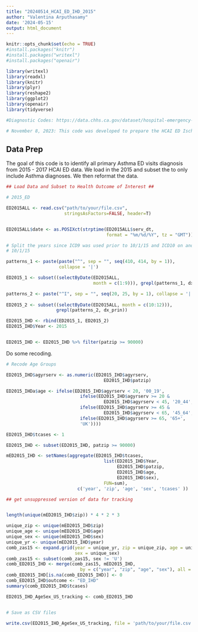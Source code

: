 ---
title: "20240514_HCAI_ED_IHD_2015"
author: "Valentina Arputhasamy"
date: '2024-05-15'
output: html_document
---

```{r setup, include=FALSE}
knitr::opts_chunk$set(echo = TRUE)
#install.packages("knitr")
#install.packages("writexl")
#install.packages("openair")

library(writexl)
library(readxl)
library(knitr)
library(plyr)
library(reshape2)
library(ggplot2)
library(openair)
library(tidyverse)

#Diagnostic Codes: https://data.chhs.ca.gov/dataset/hospital-emergency-department-diagnosis-procedure-and-external-cause-codes

# November 8, 2023: This code was developed to prepare the HCAI ED Ischemic heart disease data for analysis. We will stratify by age (0-19; 20 - 44; 45 - 64; 65+) and sex (M, F) and merge 2016 with 2017 to sum total Ischemic heart disease ED visits by zip. ED visits in the ED file are treat and release only and do not include the ED visits that get hospitalized.  
```

## Data Prep 

The goal of this code is to identify all primary Asthma ED visits diagnosis from 2015 - 2017 HCAI ED data. We load in the 2015 and subset the to only include Asthma diagnoses. We then reformat the data. 

```{r setup, include=FALSE}

## Load Data and Subset to Health Outcome of Interest ##

# 2015_ED

ED2015ALL <- read.csv("path/to/your/file.csv", 
                      stringsAsFactors=FALSE, header=T) 


ED2015ALL$date <- as.POSIXct(strptime(ED2015ALL$serv_dt, 
                                      format = "%m/%d/%Y", tz = "GMT"))  

# Split the years since ICD9 was used prior to 10/1/15 and ICD10 on and after 
# 10/1/15

patterns_1 <- paste(paste("^", sep = "", seq(410, 414, by = 1)),
                    collapse = '|')

ED2015_1 <- subset((selectByDate(ED2015ALL, 
                                 month = c(1:9))), grepl(patterns_1, dx_prin))

patterns_2 <- paste("^I", sep = "", seq(20, 25, by = 1), collapse = '|')
  
ED2015_2 <- subset((selectByDate(ED2015ALL, month = c(10:12))), 
                   grepl(patterns_2, dx_prin))

ED2015_IHD <- rbind(ED2015_1, ED2015_2)
ED2015_IHD$Year <- 2015


ED2015_IHD <- ED2015_IHD %>% filter(patzip >= 90000)

```

Do some recoding. 

```{r setup, include=FALSE}

# Recode Age Groups

ED2015_IHD$agyrserv <- as.numeric(ED2015_IHD$agyrserv, 
                                     ED2015_IHD$patzip)

ED2015_IHDa$age <- ifelse(ED2015_IHD$agyrserv < 20, '00_19',
                            ifelse(ED2015_IHD$agyrserv >= 20 & 
                                     ED2015_IHD$agyrserv < 45, '20_44',
                            ifelse(ED2015_IHD$agyrserv >= 45 & 
                                     ED2015_IHD$agyrserv < 65, '45_64',
                            ifelse(ED2015_IHD$agyrserv >= 65, '65+',
                            'UK'))))

ED2015_IHD$tcases <- 1

ED2015_IHD <- subset(ED2015_IHD, patzip >= 90000)

mED2015_IHD <- setNames(aggregate(ED2015_IHD$tcases, 
                                     list(ED2015_IHD$Year, 
                                          ED2015_IHD$patzip, 
                                          ED2015_IHD$age, 
                                          ED2015_IHD$sex), 
                                     FUN=sum), 
                           c('year', 'zip', 'age', 'sex', 'tcases' ))

## get unsuppressed version of data for tracking


length(unique(mED2015_IHD$zip)) * 4 * 2 * 3

unique_zip <- unique(mED2015_IHD$zip)
unique_age <- unique(mED2015_IHD$age)
unique_sex <- unique(mED2015_IHD$sex)
unique_yr <- unique(mED2015_IHD$year)
comb_zas15 <- expand.grid(year = unique_yr, zip = unique_zip, age = unique_age,
                          sex = unique_sex)
comb_zas15 <- subset(comb_zas15, sex != 'U')
comb_ED2015_IHD <- merge(comb_zas15, mED2015_IHD,
                            by = c("year", "zip", "age", "sex"), all = TRUE)
comb_ED2015_IHD[is.na(comb_ED2015_IHD)] <- 0
comb_ED2015_IHD$outcome <- "ED_IHD"
summary(comb_ED2015_IHD$tcases)

ED2015_IHD_AgeSex_US_tracking <- comb_ED2015_IHD


# Save as CSV files

write.csv(ED2015_IHD_AgeSex_US_tracking, file = 'path/to/your/file.csv')
```

